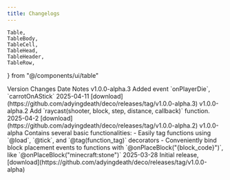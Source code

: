 ```yaml
---
title: Changelogs
---
```


    Table,
    TableBody,
    TableCell,
    TableHead,
    TableHeader,
    TableRow,
} from "@/components/ui/table"

<Table>
    <TableHeader>
        <TableRow>
            <TableHead>Version</TableHead>
            <TableHead>Changes</TableHead>
            <TableHead>Date</TableHead>
            <TableHead>Notes</TableHead>
        </TableRow>
    </TableHeader>
    <TableBody>
        <TableRow>
            <TableCell>v1.0.0-alpha.3</TableCell>
            <TableCell>
                Added event `onPlayerDie`, `carrotOnAStick`
            </TableCell>
            <TableCell>2025-04-11</TableCell>
            <TableCell>
                [download](https://github.com/adyingdeath/deco/releases/tag/v1.0.0-alpha.3)
            </TableCell>
        </TableRow>
        <TableRow>
            <TableCell>v1.0.0-alpha.2</TableCell>
            <TableCell>
                Add `raycast(shooter, block, step, distance, callback)` function.
            </TableCell>
            <TableCell>2025-04-2</TableCell>
            <TableCell>
                [download](https://github.com/adyingdeath/deco/releases/tag/v1.0.0-alpha.2)
            </TableCell>
        </TableRow>
        <TableRow>
            <TableCell>v1.0.0-alpha</TableCell>
            <TableCell>
            Contains several basic functionalities:
                - Easily tag functions using `@load`, `@tick`, and `@tag(function_tag)` decorators
                - Conveniently bind block placement events to functions with `@onPlaceBlock("{block_code}")`, like `@onPlaceBlock("minecraft:stone")`
            </TableCell>
            <TableCell>2025-03-28</TableCell>
            <TableCell>Initial release, [download](https://github.com/adyingdeath/deco/releases/tag/v1.0.0-alpha)</TableCell>
        </TableRow>
    </TableBody>
</Table>